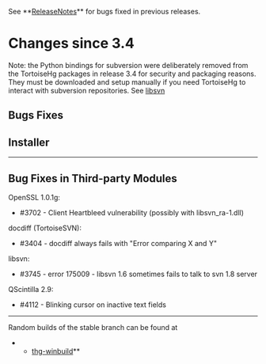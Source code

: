 See **[[ReleaseNotes]]** for bugs fixed in previous releases.

= Changes since 3.4 =

Note: the Python bindings for subversion were deliberately removed from the TortoiseHg packages in release 3.4 for security and packaging reasons. They must be downloaded and setup manually if you need TortoiseHg to interact with subversion repositories.  See [[libsvn]]

== Bugs Fixes ==

== Installer ==

----

== Bug Fixes in Third-party Modules ==

OpenSSL 1.0.1g:
* #3702 - Client Heartbleed vulnerability (possibly with libsvn_ra-1.dll)

docdiff (TortoiseSVN):
* #3404 - docdiff always fails with "Error comparing X and Y"

libsvn:
* #3745 - error 175009 - libsvn 1.6 sometimes fails to talk to svn 1.8 server

QScintilla 2.9:
* #4112 - Blinking cursor on inactive text fields

----

Random builds of the stable branch can be found at
**[[http://bitbucket.org/tortoisehg/thg-winbuild/downloads/|thg-winbuild]]**
